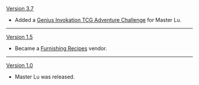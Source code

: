 {{Change History/Header}}
[[Version 3.7]]
* Added a [[Genius Invokation TCG/Stage/Master Lu/Demolisher's End|Genius Invokation TCG Adventure Challenge]] for Master Lu.
----
[[Version 1.5]]
* Became a [[Furnishing|Furnishing Recipes]] vendor.
----
[[Version 1.0]]
*Master Lu was released.